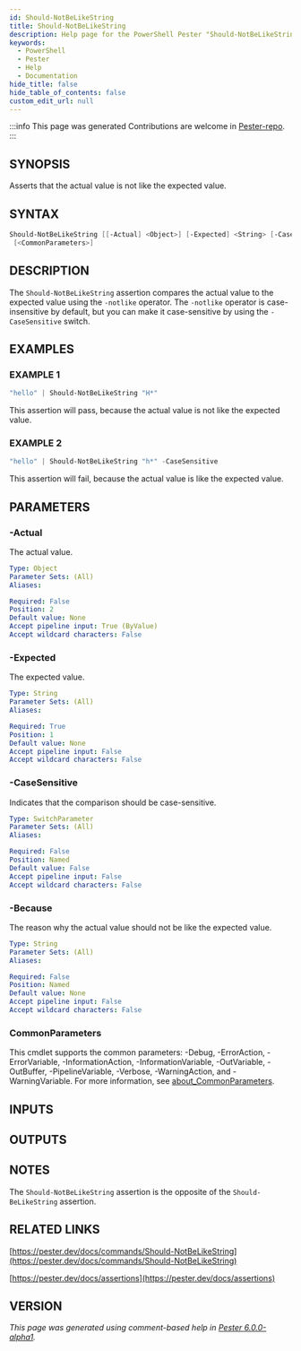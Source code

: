 ```yaml
---
id: Should-NotBeLikeString
title: Should-NotBeLikeString
description: Help page for the PowerShell Pester "Should-NotBeLikeString" command
keywords:
  - PowerShell
  - Pester
  - Help
  - Documentation
hide_title: false
hide_table_of_contents: false
custom_edit_url: null
---
```


:::info This page was generated
Contributions are welcome in [Pester-repo](https://github.com/pester/pester).
:::

## SYNOPSIS

Asserts that the actual value is not like the expected value.

## SYNTAX

```powershell
Should-NotBeLikeString [[-Actual] <Object>] [-Expected] <String> [-CaseSensitive] [-Because <String>]
 [<CommonParameters>]
```

## DESCRIPTION

The `Should-NotBeLikeString` assertion compares the actual value to the expected value using the `-notlike` operator.
The `-notlike` operator is case-insensitive by default, but you can make it case-sensitive by using the `-CaseSensitive` switch.

## EXAMPLES

### EXAMPLE 1

```powershell
"hello" | Should-NotBeLikeString "H*"
```

This assertion will pass, because the actual value is not like the expected value.

### EXAMPLE 2

```powershell
"hello" | Should-NotBeLikeString "h*" -CaseSensitive
```

This assertion will fail, because the actual value is like the expected value.

## PARAMETERS

### -Actual

The actual value.

```yaml
Type: Object
Parameter Sets: (All)
Aliases:

Required: False
Position: 2
Default value: None
Accept pipeline input: True (ByValue)
Accept wildcard characters: False
```

### -Expected

The expected value.

```yaml
Type: String
Parameter Sets: (All)
Aliases:

Required: True
Position: 1
Default value: None
Accept pipeline input: False
Accept wildcard characters: False
```

### -CaseSensitive

Indicates that the comparison should be case-sensitive.

```yaml
Type: SwitchParameter
Parameter Sets: (All)
Aliases:

Required: False
Position: Named
Default value: False
Accept pipeline input: False
Accept wildcard characters: False
```

### -Because

The reason why the actual value should not be like the expected value.

```yaml
Type: String
Parameter Sets: (All)
Aliases:

Required: False
Position: Named
Default value: None
Accept pipeline input: False
Accept wildcard characters: False
```

### CommonParameters

This cmdlet supports the common parameters: -Debug, -ErrorAction, -ErrorVariable, -InformationAction, -InformationVariable, -OutVariable, -OutBuffer, -PipelineVariable, -Verbose, -WarningAction, and -WarningVariable. For more information, see [about_CommonParameters](http://go.microsoft.com/fwlink/?LinkID=113216).

## INPUTS

## OUTPUTS

## NOTES

The `Should-NotBeLikeString` assertion is the opposite of the `Should-BeLikeString` assertion.

## RELATED LINKS

[https://pester.dev/docs/commands/Should-NotBeLikeString](https://pester.dev/docs/commands/Should-NotBeLikeString)

[https://pester.dev/docs/assertions](https://pester.dev/docs/assertions)

## VERSION

*This page was generated using comment-based help in [Pester 6.0.0-alpha1](https://github.com/pester/pester).*
